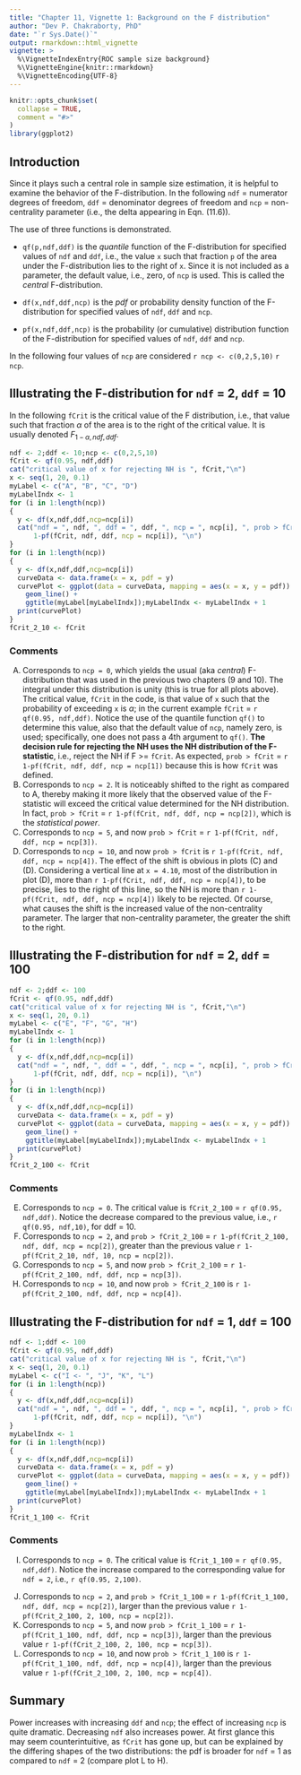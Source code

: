 ```yaml
---
title: "Chapter 11, Vignette 1: Background on the F distribution"
author: "Dev P. Chakraborty, PhD"
date: "`r Sys.Date()`"
output: rmarkdown::html_vignette
vignette: >
  %\VignetteIndexEntry{ROC sample size background}
  %\VignetteEngine{knitr::rmarkdown}
  %\VignetteEncoding{UTF-8}
---
```


```r
knitr::opts_chunk$set(
  collapse = TRUE,
  comment = "#>"
)
library(ggplot2)
```

## Introduction
Since it plays such a central role in sample size estimation, it is helpful to examine the behavior of the F-distribution. In the following `ndf` = numerator degrees of freedom, `ddf` = denominator degrees of freedom and `ncp` = non-centrality parameter (i.e., the delta appearing in Eqn. (11.6)). 

The use of three functions is demonstrated. 

* `qf(p,ndf,ddf)` is the *quantile* function of the F-distribution for specified values of `ndf` and `ddf`, i.e., the value `x` such that fraction `p` of the area under the F-distribution lies to the right of `x`. Since it is not included as a parameter, the default value, i.e., zero, of `ncp` is used. This is called the *central* F-distribution. 

* `df(x,ndf,ddf,ncp)` is the *pdf* or probability density function of the F-distribution for specified values of `ndf`, `ddf` and `ncp`. 

* `pf(x,ndf,ddf,ncp)` is the probability (or cumulative) distribution function of the F-distribution for specified values of `ndf`, `ddf` and `ncp`.

In the following four values of `ncp` are considered `r ncp <- c(0,2,5,10)` `r ncp`. 

## Illustrating the F-distribution for `ndf` = 2, `ddf` = 10
In the following `fCrit` is the critical value of the F distribution, i.e., that value such that fraction $\alpha$ of the area is to the right of the critical value. It is usually denoted ${{F}_{1-\alpha ,ndf,ddf}}$.

```r
ndf <- 2;ddf <- 10;ncp <- c(0,2,5,10)
fCrit <- qf(0.95, ndf,ddf)
cat("critical value of x for rejecting NH is ", fCrit,"\n")
x <- seq(1, 20, 0.1)
myLabel <- c("A", "B", "C", "D")
myLabelIndx <- 1
for (i in 1:length(ncp))
{
  y <- df(x,ndf,ddf,ncp=ncp[i])
  cat("ndf = ", ndf, ", ddf = ", ddf, ", ncp = ", ncp[i], ", prob > fCrit = ", 
      1-pf(fCrit, ndf, ddf, ncp = ncp[i]), "\n")
}  
for (i in 1:length(ncp))
{
  y <- df(x,ndf,ddf,ncp=ncp[i])
  curveData <- data.frame(x = x, pdf = y)
  curvePlot <- ggplot(data = curveData, mapping = aes(x = x, y = pdf)) + 
    geom_line() +
    ggtitle(myLabel[myLabelIndx]);myLabelIndx <- myLabelIndx + 1
  print(curvePlot)
}
fCrit_2_10 <- fCrit
```             

### Comments

(A) Corresponds to `ncp = 0`, which yields the usual (aka *central*) F-distribution that was used in the previous two chapters (9 and 10). The integral under this distribution is unity (this is true for all plots above). The critical value, `fCrit` in the code, is that value of `x` such that the probability of exceeding `x` is $\alpha$; in the current example `fCrit` = `r qf(0.95, ndf,ddf)`. Notice the use of the quantile function `qf()` to determine this value, also that the default value of `ncp`, namely zero, is used; specifically, one does not pass a 4th argument to `qf()`. **The decision rule for rejecting the NH uses the NH distribution of the F-statistic**, i.e., reject the NH if F >= `fCrit`. As expected, `prob > fCrit` = `r 1-pf(fCrit, ndf, ddf, ncp = ncp[1])` because this is how `fCrit` was defined. 
(B) Corresponds to `ncp = 2`. It is noticeably shifted to the right as compared to A, thereby making it more likely that the observed value of the F-statistic will exceed the critical value determined for the NH distribution. In fact, `prob > fCrit` = `r 1-pf(fCrit, ndf, ddf, ncp = ncp[2])`, which is the *statistical power*. 
(C) Corresponds to `ncp = 5`, and now `prob > fCrit` = `r 1-pf(fCrit, ndf, ddf, ncp = ncp[3])`. 
(D) Corresponds to `ncp = 10`, and now `prob > fCrit` is  `r 1-pf(fCrit, ndf, ddf, ncp = ncp[4])`. 
The effect of the shift is obvious in plots (C) and (D). Considering a vertical line at `x = 4.10`, most of the distribution in plot (D), more than `r 1-pf(fCrit, ndf, ddf, ncp = ncp[4])`, to be precise, lies to the right of this line, so the NH is more than `r 1-pf(fCrit, ndf, ddf, ncp = ncp[4])` likely to be rejected. Of course, what causes the shift is the increased value of the non-centrality parameter. The larger that non-centrality parameter, the greater the shift to the right.

## Illustrating the F-distribution for `ndf` = 2, `ddf` = 100

```r
ndf <- 2;ddf <- 100
fCrit <- qf(0.95, ndf,ddf)
cat("critical value of x for rejecting NH is ", fCrit,"\n")
x <- seq(1, 20, 0.1)
myLabel <- c("E", "F", "G", "H")
myLabelIndx <- 1
for (i in 1:length(ncp))
{
  y <- df(x,ndf,ddf,ncp=ncp[i])
  cat("ndf = ", ndf, ", ddf = ", ddf, ", ncp = ", ncp[i], ", prob > fCrit = ", 
      1-pf(fCrit, ndf, ddf, ncp = ncp[i]), "\n")
}  
for (i in 1:length(ncp))
{
  y <- df(x,ndf,ddf,ncp=ncp[i])
  curveData <- data.frame(x = x, pdf = y)
  curvePlot <- ggplot(data = curveData, mapping = aes(x = x, y = pdf)) + 
    geom_line() +
    ggtitle(myLabel[myLabelIndx]);myLabelIndx <- myLabelIndx + 1
  print(curvePlot)
}
fCrit_2_100 <- fCrit
```             

### Comments

(E) Corresponds to `ncp = 0`. The critical value is `fCrit_2_100` = `r qf(0.95, ndf,ddf)`. Notice the decrease compared to the previous value, i.e., `r qf(0.95, ndf,10)`, for ddf = 10. 
(F) Corresponds to `ncp = 2`, and `prob > fCrit_2_100` = `r 1-pf(fCrit_2_100, ndf, ddf, ncp = ncp[2])`, greater than the previous value `r 1-pf(fCrit_2_10, ndf, 10, ncp = ncp[2])`. 
(G) Corresponds to `ncp = 5`, and now `prob > fCrit_2_100` = `r 1-pf(fCrit_2_100, ndf, ddf, ncp = ncp[3])`. 
(H) Corresponds to `ncp = 10`, and now `prob > fCrit_2_100` is  `r 1-pf(fCrit_2_100, ndf, ddf, ncp = ncp[4])`. 

## Illustrating the F-distribution for `ndf` = 1, `ddf` = 100

```r
ndf <- 1;ddf <- 100
fCrit <- qf(0.95, ndf,ddf)
cat("critical value of x for rejecting NH is ", fCrit,"\n")
x <- seq(1, 20, 0.1)
myLabel <- c("I <- ", "J", "K", "L")
for (i in 1:length(ncp))
{
  y <- df(x,ndf,ddf,ncp=ncp[i])
  cat("ndf = ", ndf, ", ddf = ", ddf, ", ncp = ", ncp[i], ", prob > fCrit = ", 
      1-pf(fCrit, ndf, ddf, ncp = ncp[i]), "\n")
}  
myLabelIndx <- 1
for (i in 1:length(ncp))
{
  y <- df(x,ndf,ddf,ncp=ncp[i])
  curveData <- data.frame(x = x, pdf = y)
  curvePlot <- ggplot(data = curveData, mapping = aes(x = x, y = pdf)) + 
    geom_line() +
    ggtitle(myLabel[myLabelIndx]);myLabelIndx <- myLabelIndx + 1
  print(curvePlot)
}
fCrit_1_100 <- fCrit
```             

### Comments

(I) Corresponds to `ncp = 0`. The critical value is `fCrit_1_100` = `r qf(0.95, ndf,ddf)`. Notice the increase compared to the corresponding value for `ndf = 2`, i.e., `r qf(0.95, 2,100)`.
(J) Corresponds to `ncp = 2`, and `prob > fCrit_1_100` = `r 1-pf(fCrit_1_100, ndf, ddf, ncp = ncp[2])`, larger than the previous value `r 1-pf(fCrit_2_100, 2, 100, ncp = ncp[2])`. 
(K) Corresponds to `ncp = 5`, and now `prob > fCrit_1_100` = `r 1-pf(fCrit_1_100, ndf, ddf, ncp = ncp[3])`, larger than the previous value `r 1-pf(fCrit_2_100, 2, 100, ncp = ncp[3])`. 
(L) Corresponds to `ncp = 10`, and now `prob > fCrit_1_100` is  `r 1-pf(fCrit_1_100, ndf, ddf, ncp = ncp[4])`, larger than the previous value `r 1-pf(fCrit_2_100, 2, 100, ncp = ncp[4])`. 

## Summary
Power increases with increasing `ddf` and `ncp`; the effect of increasing `ncp` is quite dramatic. Decreasing `ndf` also increases power. At first glance this may seem counterintuitive, as `fCrit` has gone up, but can be explained by the differing shapes of the two distributions: the pdf is broader for `ndf` = 1 as compared to `ndf` = 2 (compare plot L to H). 